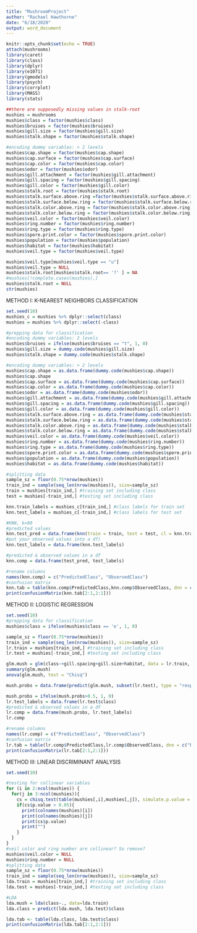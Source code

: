 ```yaml
---
title: "MushroomProject"
author: "Rachael Hawthorne"
date: "6/18/2020"
output: word_document
---
```


```r
knitr::opts_chunk$set(echo = TRUE)
attach(mushrooms)
library(caret)
library(class)
library(dplyr)
library(e1071)
library(gmodels) 
library(psych)
library(corrplot)
library(MASS)
library(stats)

```

```r
##there are supposedly missing values in stalk-root
mushies = mushrooms
mushies$class = factor(mushies$class)
mushies$bruises = factor(mushies$bruises)
mushies$gill.size = factor(mushies$gill.size)
mushies$stalk.shape = factor(mushies$stalk.shape)

#encoding dummy variables: > 2 levels
mushies$cap.shape = factor(mushies$cap.shape)
mushies$cap.surface = factor(mushies$cap.surface)
mushies$cap.color = factor(mushies$cap.color)
mushies$odor = factor(mushies$odor)
mushies$gill.attachment = factor(mushies$gill.attachment)
mushies$gill.spacing = factor(mushies$gill.spacing)
mushies$gill.color = factor(mushies$gill.color)
mushies$stalk.root = factor(mushies$stalk.root)
mushies$stalk.surface.above.ring =factor(mushies$stalk.surface.above.ring)
mushies$stalk.surface.below.ring = factor(mushies$stalk.surface.below.ring)
mushies$stalk.color.above.ring = factor(mushies$stalk.color.above.ring)
mushies$stalk.color.below.ring = factor(mushies$stalk.color.below.ring)
mushies$veil.color = factor(mushies$veil.color)
mushies$ring.number = factor(mushies$ring.number)
mushies$ring.type = factor(mushies$ring.type)
mushies$spore.print.color = factor(mushies$spore.print.color)
mushies$population = factor(mushies$population)
mushies$habitat = factor(mushies$habitat)
mushies$veil.type = factor(mushies$veil.type)

mushies$veil.type[mushies$veil.type == "u"]
mushies$veil.type = NULL
mushies$stalk.root[mushies$stalk.root== '?' ] = NA
#mushies[!complete.cases(mushies),]
mushies$stalk.root = NULL
str(mushies)

```
METHOD I: K-NEAREST NEIGHBORS CLASSIFICATION
```r
set.seed(10)
mushies_c = mushies %>% dplyr::select(class)
mushies = mushies %>% dplyr::select(-class)

#prepping data for classification
#encoding dummy variables: 2 levels
mushies$bruises = ifelse(mushies$bruises == "t", 1, 0)
mushies$gill.size = dummy.code(mushies$gill.size)
mushies$stalk.shape = dummy.code(mushies$stalk.shape)

#encoding dummy variables: > 2 levels
mushies$cap.shape = as.data.frame(dummy.code(mushies$cap.shape))
mushies$cap.shape
mushies$cap.surface = as.data.frame(dummy.code(mushies$cap.surface))
mushies$cap.color = as.data.frame(dummy.code(mushies$cap.color))
mushies$odor = as.data.frame(dummy.code(mushies$odor))
mushies$gill.attachment = as.data.frame(dummy.code(mushies$gill.attachment))
mushies$gill.spacing = as.data.frame(dummy.code(mushies$gill.spacing))
mushies$gill.color = as.data.frame(dummy.code(mushies$gill.color))
mushies$stalk.surface.above.ring = as.data.frame(dummy.code(mushies$stalk.surface.above.ring))
mushies$stalk.surface.below.ring = as.data.frame(dummy.code(mushies$stalk.surface.below.ring))
mushies$stalk.color.above.ring = as.data.frame(dummy.code(mushies$stalk.color.above.ring))
mushies$stalk.color.below.ring = as.data.frame(dummy.code(mushies$stalk.color.below.ring))
mushies$veil.color = as.data.frame(dummy.code(mushies$veil.color))
mushies$ring.number = as.data.frame(dummy.code(mushies$ring.number))
mushies$ring.type = as.data.frame(dummy.code(mushies$ring.type))
mushies$spore.print.color = as.data.frame(dummy.code(mushies$spore.print.color))
mushies$population = as.data.frame(dummy.code(mushies$population))
mushies$habitat = as.data.frame(dummy.code(mushies$habitat))

#splitting data
sample_sz = floor(0.75*nrow(mushies))
train_ind = sample(seq_len(nrow(mushies)), size=sample_sz)
train = mushies[train_ind,] #training set including class
test = mushies[-train_ind,] #testing set including class

knn.train_labels = mushies_c[train_ind,] #class labels for train set
knn.test_labels = mushies_c[-train_ind,] #class labels for test set

#KNN, k=90
#predicted values
knn.test_pred = data.frame(knn(train = train, test = test, cl = knn.train_labels, k = 90))
#put your observed values into a df)
knn.test_labels = data.frame(knn.test_labels) 

#predicted & observed values in a df
knn.comp = data.frame(test_pred, test_labels)

#rename columns
names(knn.comp) = c("PredictedClass", "ObservedClass") 
#confusion matrix
knn.tab = table(knn.comp$PredictedClass,knn.comp$ObservedClass, dnn = c("Predicted", "Actual"))
print(confusionMatrix(knn.tab[2:1,2:1]))

```
METHOD II: LOGISTIC REGRESSION

```r
set.seed(10)
#prepping data for classification
mushies$class = ifelse(mushies$class == 'e', 1, 0)

sample_sz = floor(0.75*nrow(mushies))
train_ind = sample(seq_len(nrow(mushies)), size=sample_sz)
lr.train = mushies[train_ind,] #training set including class
lr.test = mushies[-train_ind,] #testing set including class

glm.mush = glm(class~+gill.spacing+gill.size+habitat, data = lr.train, family = binomial(link = "logit"))
summary(glm.mush)
anova(glm.mush, test = "Chisq")

mush.probs = data.frame(predict(glm.mush, subset(lr.test), type = "response"))

mush.probs = ifelse(mush.probs>0.5, 1, 0)
lr.test_labels = data.frame(lr.test$class)
#predicted & observed values in a df
lr.comp = data.frame(mush.probs, lr.test_labels)
lr.comp

#rename columns
names(lr.comp) = c("PredictedClass", "ObservedClass") 
#confusion matrix
lr.tab = table(lr.comp$PredictedClass,lr.comp$ObservedClass, dnn = c("Predicted", "Actual"))
print(confusionMatrix(lr.tab[2:1,2:1]))

```
METHOD III: LINEAR DISCRIMINANT ANALYSIS

```r
set.seed(10)

#testing for collinear variables
for (i in 2:ncol(mushies)) {
  for(j in 3:ncol(mushies)){
    cs = chisq.test(table(mushies[,i],mushies[,j]), simulate.p.value = TRUE)
    if(cs$p.value > 0.05){
      print(colnames(mushies)[i])
      print(colnames(mushies)[j])
      print(cs$p.value)
      print("")
    }
  }
}
#veil color and ring number are collinear? So remove?
mushies$veil.color = NULL
mushies$ring.number = NULL
#splitting data
sample_sz = floor(0.75*nrow(mushies))
train_ind = sample(seq_len(nrow(mushies)), size=sample_sz)
lda.train = mushies[train_ind,] #training set including class
lda.test = mushies[-train_ind,] #testing set including class

#LDA
lda.mush = lda(class~., data=lda.train)
lda.class = predict(lda.mush, lda.test)$class

lda.tab <- table(lda.class, lda.test$class)
print(confusionMatrix(lda.tab[2:1,2:1]))

```



